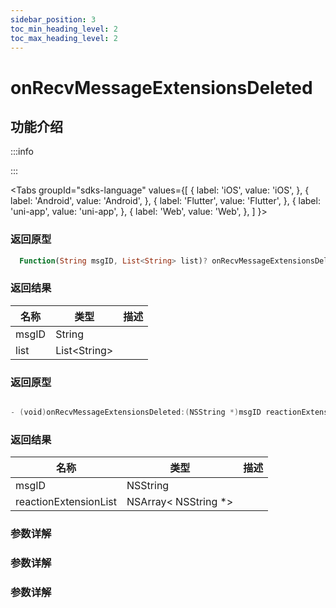 ```yaml
---
sidebar_position: 3
toc_min_heading_level: 2
toc_max_heading_level: 2
---
```


# onRecvMessageExtensionsDeleted

## 功能介绍

:::info

:::

<Tabs
groupId="sdks-language"
values={[
{ label: 'iOS', value: 'iOS', },
{ label: 'Android', value: 'Android', },
{ label: 'Flutter', value: 'Flutter', },
{ label: 'uni-app', value: 'uni-app', },
{ label: 'Web', value: 'Web', },
]
}>

<TabItem value="Flutter">

### 返回原型

```dart showLineNumbers
  Function(String msgID, List<String> list)? onRecvMessageExtensionsDeleted;
```

### 返回结果

| 名称                  | 类型                  | 描述 |
| --------------------- | --------------------- | ---- |
| msgID                 | String              |      |
| list | List<String\> |      |


</TabItem>

<TabItem value="iOS">

### 返回原型

```swift showLineNumbers

- (void)onRecvMessageExtensionsDeleted:(NSString *)msgID reactionExtensionList:(NSArray<NSString *> *)reactionExtensionList;

```

### 返回结果

| 名称                  | 类型                  | 描述 |
| --------------------- | --------------------- | ---- |
| msgID                 | NSString              |      |
| reactionExtensionList | NSArray< NSString \*> |      |

</TabItem>

<TabItem value="Android">

### 参数详解

</TabItem>

<TabItem value="Web">

### 参数详解

</TabItem>

<TabItem value="uni-app">

### 参数详解

</TabItem>

</Tabs>
